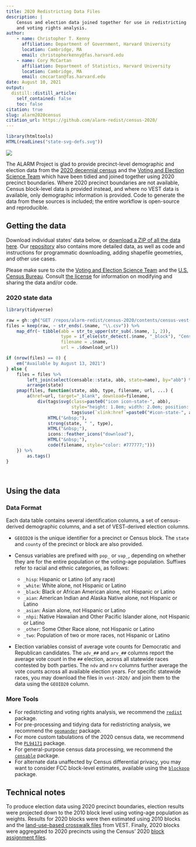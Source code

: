 ```yaml
---
title: 2020 Redistricting Data Files
description: |
    Census and election data joined together for use in redistricting
    and voting rights analysis.
author:
    - name: Christopher T. Kenny
      affiliation: Department of Government, Harvard University
      location: Cambridge, MA
      email: christopherkenny@fas.harvard.edu
    - name: Cory McCartan
      affiliation: Department of Statistics, Harvard University
      location: Cambridge, MA
      email: cmccartan@fas.harvard.edu
date: August 10, 2021
output:
  distill::distill_article:
    self_contained: false
    toc: false
citation: true
slug: alarm2020census
citation_url: https://github.com/alarm-redist/census-2020/
---
```


```r
library(htmltools)
HTML(readLines("state-svg-defs.svg"))
```


![](graphic.png)

The ALARM Project is glad to provide precinct-level demographic and election data
from the [2020 decennial census](https://www.census.gov/2020census) and the
[Voting and Election Science Team](https://dataverse.harvard.edu/dataverse/electionscience)
which have been tidied and joined together using 2020 precinct boundaries.
Where 2020 precinct boundaries are not available, Census block-level data is
provided instead, and where no VEST data is available, only demographic
information is provided. Code to generate the data from these sources is
included; the entire workflow is open-source and reproducible.

## Getting the data

Download individual states' data below, or
[download a ZIP of all the data here](https://github.com/alarm-redist/census-2020/archive/refs/heads/main.zip).
Our [repository](https://github.com/alarm-redist/census-2020) also contains 
more detailed data, as well as code and instructions for programmatic
downloading, adding shapefile geometries, and other use cases.

Please make sure to cite the
[Voting and Election Science Team](https://dataverse.harvard.edu/dataverse/electionscience)
and the [U.S. Census Bureau](https://www.census.gov/2020census).
Consult [the license](https://github.com/alarm-redist/census-2020/blob/main/LICENSE.md)
for information on modifying and sharing the data and/or code.

### 2020 state data

```r
library(tidyverse)

raw = gh::gh("GET /repos/alarm-redist/census-2020/contents/census-vest-2020/")
files = keep(raw, ~ str_ends(.$name, "\\.csv")) %>% 
    map_dfr(~ tibble(abb = str_to_upper(str_sub(.$name, 1, 2)),
                     type = if_else(str_detect(.$name, "_block"), "Census blocks", "VTDs"),
                     filename = .$name, 
                     url = .$download_url))

if (nrow(files) == 0) {
    em("Available by August 13, 2021")
} else {
    files = files %>%
        left_join(select(censable::stata, abb, state=name), by="abb") %>%
        arrange(state)
    pmap(files, function(state, abb, type, filename, url, ...) {
        a(href=url, target="_blank", download=filename,
            div(tags$svg(class=paste0("icon icon-state-", abb), 
                         style="height: 1.8em; width: 2.0em; position: relative; top: 0.7em;",
                         tags$use(`xlink:href`=paste0("#icon-state-", abb))),
                HTML("&nbsp;"),
                strong(state, " ", type),
                HTML("&nbsp;"),
                icons::feather_icons("download"), 
                HTML("&nbsp;"),
                code(filename, style="color: #777777;")))
    }) %>%
        as.tags()
}
```

<br>

## Using the data
  
### Data Format
Each data table contains several identification columns, a set of census-derived
demographic columns, and a set of VEST-derived election columns.

- `GEOID20` is the unique identifier for a precinct or Census block. 
  The `state` and `county` of the precinct or block are also provided.
- Census variables are prefixed with `pop_` or `vap_`, depending on whether
  they are for the entire population or the voting-age population.
  Suffixes refer to racial and ethnic categories, as follows:
  
    * `_hisp`: Hispanic or Latino (of any race)
    * `_white`: White alone, not Hispanic or Latino
    * `_black`: Black or African American alone, not Hispanic or Latino
    * `_aian`: American Indian and Alaska Native alone, not Hispanic or Latino
    * `_asian`: Asian alone, not Hispanic or Latino
    * `_nhpi`: Native Hawaiian and Other Pacific Islander alone, not Hispanic or Latino
    * `_other`: Some Other Race alone, not Hispanic or Latino
    * `_two`: Population of two or more races, not Hispanic or Latino
    
- Election variables consist of average vote counts for Democratic and
  Republican candidates. The `adv_##` and `arv_##` columns report the
  average vote count in the `##` election, across all statewide races
  contested by both parties. The `ndv` and `nrv` columns further average
  the vote counts across all available election years.  For specific statewide
  races, you may download the files in `vest-2020/` and join them to the data
  using the `GEOID20` column.

### More Tools

- For redistricting and voting rights analysis, we recommend the
  [`redist`](https://alarm-redist.github.io/redist/) package.
- For pre-processing and tidying data for redistricting analysis, we recommend the
  [`geomander`](https://christopherkenny.github.io/geomander/) package.
- For more custom tabulations of the 2020 census data, we recommend the
  [`PL94171`](https://corymccartan.github.io/PL94171/) package.
- For general-purpose census data processing, we recommend the 
  [`censable`](https://christopherkenny.github.io/censable/) package.
- For alternate data unaffected by Census differential privacy, you may want to
  consider FCC block-level estimates, available using the
  [`blockpop`](https://corymccartan.github.io/blockpop/) package.
  
## Technical notes
To produce election data using 2020 precinct boundaries, election results were
projected down to the 2010 block level using voting-age population as weights.
Results for 2020 blocks were then estimated using 2010 blocks and the
[land-use-based crosswalk files](https://dataverse.harvard.edu/dataset.xhtml?persistentId=doi:10.7910/DVN/T9VMJO)
from VEST. Finally, 2020 blocks were aggregated to 2020 precincts using the 
Census' 2020 [block assignment files](https://www.census.gov/geographies/reference-files/time-series/geo/block-assignment-files.html).
